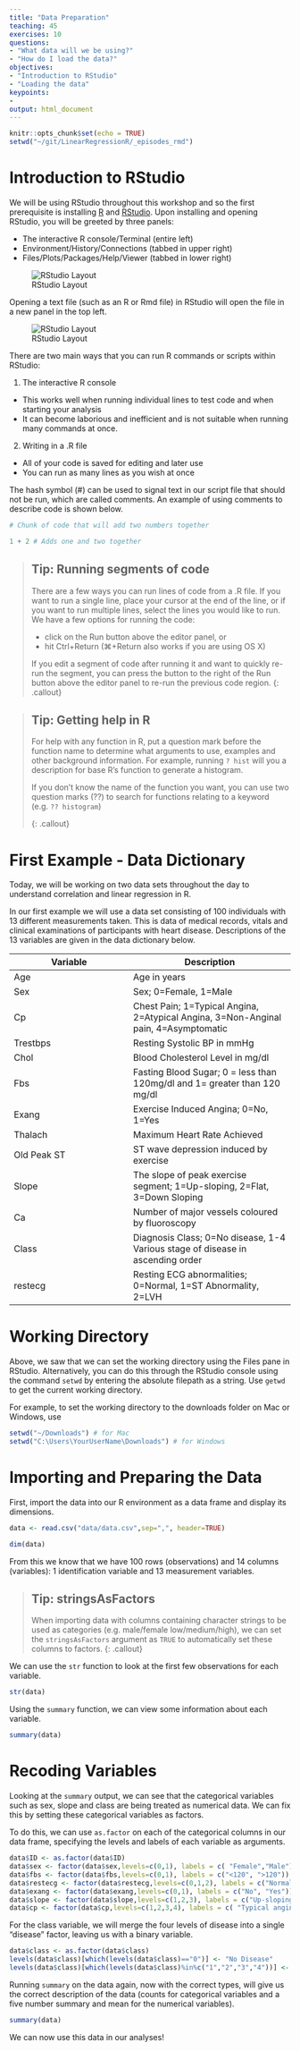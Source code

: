 ```yaml
---
title: "Data Preparation"
teaching: 45
exercises: 10
questions:
- "What data will we be using?"
- "How do I load the data?"
objectives:
- "Introduction to RStudio"
- "Loading the data"
keypoints:
- 
output: html_document
---
```


<script
  src="https://cdn.mathjax.org/mathjax/latest/MathJax.js?config=TeX-AMS-MML_HTMLorMML"
  type="text/javascript">
</script>


```r
knitr::opts_chunk$set(echo = TRUE)
setwd("~/git/LinearRegressionR/_episodes_rmd")
```

# Introduction to RStudio

We will be using RStudio throughout this workshop and so the first prerequisite is installing [R](https://www.r-project.org/) and [RStudio](https://www.rstudio.com/products/rstudio/).
Upon installing and opening RStudio, you will be greeted by three panels:

* The interactive R console/Terminal (entire left)
* Environment/History/Connections (tabbed in upper right)
* Files/Plots/Packages/Help/Viewer (tabbed in lower right)

![RStudio Layout](../fig/01-fig1.png)

Opening a text file (such as an R or Rmd file) in RStudio will open the file in a new panel in the top left.

![RStudio Layout](../fig/01-fig2.png)

There are two main ways that you can run R commands or scripts within RStudio:

1. The interactive R console
  * This works well when running individual lines to test code and when starting your analysis
  * It can become laborious and inefficient and is not suitable when running many commands at once.
2. Writing in a .R file
  * All of your code is saved for editing and later use
  * You can run as many lines as you wish at once
  
The hash symbol (#) can be used to signal text in our script file that should not be run, which are called comments.
An example of using comments to describe code is shown below.

```r
# Chunk of code that will add two numbers together

1 + 2 # Adds one and two together
```


> ## Tip: Running segments of code
>
> There are a few ways you can run lines of code from a .R file.
> If you want to run a single line, place your cursor at the end of the line, or if you want to run multiple lines, select the lines you would like to run.
> We have a few options for running the code:
>
> * click on the Run button above the editor panel, or
> * hit Ctrl+Return (⌘+Return also works if you are using OS X)
> 
> If you edit a segment of code after running it and want to quickly re-run the segment, you can press the button to the right of the Run button above the editor panel to re-run the previous code region.
{: .callout}

> ## Tip: Getting help in R
>
> For help with any function in R, put a question mark before the function name to determine what arguments to use, examples and other background information. 
For example, running `? hist` will you a description for base R's function to generate a histogram.
>
> If you don't know the name of the function you want, you can use two question marks (??) to search for functions relating to a keyword (e.g. `?? histogram`)
> 
{: .callout}

# First Example - Data Dictionary

Today, we will be working on two data sets throughout the day to understand correlation and linear regression in R.

In our first example we will use a data set consisting of 100 individuals with 13 different measurements taken.
This is data of medical records, vitals and clinical examinations of participants with heart disease. 
Descriptions of the 13 variables are given in the data dictionary below.

Variable    | Description
--------    | -----------
Age         | Age in years
Sex         | Sex; 0=Female, 1=Male
Cp          | Chest Pain; 1=Typical Angina, 2=Atypical Angina, 3=Non-Anginal pain, 4=Asymptomatic
Trestbps    | Resting Systolic BP in mmHg
Chol        | Blood Cholesterol Level in mg/dl
Fbs         | Fasting Blood Sugar;  0 =  less than 120mg/dl  and 1= greater than 120 mg/dl
Exang       | Exercise Induced Angina;  0=No, 1=Yes
Thalach     | Maximum Heart Rate Achieved
Old Peak ST | ST wave depression induced by exercise
Slope       | The slope of peak exercise segment;  1=Up-sloping, 2=Flat, 3=Down Sloping
Ca          | Number of major vessels coloured by fluoroscopy
Class       | Diagnosis Class; 0=No disease, 1-4 Various stage of disease in ascending order
restecg     | Resting ECG abnormalities; 0=Normal, 1=ST Abnormality, 2=LVH

# Working Directory

Above, we saw that we can set the working directory using the Files pane in RStudio.
Alternatively, you can do this through the RStudio console using the command `setwd` by entering the absolute filepath as a string.
Use `getwd` to get the current working directory.

For example, to set the working directory to the downloads folder on Mac or Windows, use

```r
setwd("~/Downloads") # for Mac
setwd("C:\Users\YourUserName\Downloads") # for Windows
```

# Importing and Preparing the Data

First, import the data into our R environment as a data frame and display its dimensions.

```r
data <- read.csv("data/data.csv",sep=",", header=TRUE)

dim(data)
```

From this we know that we have 100 rows (observations) and 14 columns (variables): 1 identification variable and 13 measurement variables. 

> ## Tip: stringsAsFactors
>
> When importing data with columns containing character strings to be used as categories (e.g. male/female low/medium/high), we can set the `stringsAsFactors` argument as `TRUE` to automatically set these columns to factors.
{: .callout}

We can use the `str` function to look at the first few observations for each variable.

```r
str(data)
```

Using the `summary` function, we can view some information about each variable.

```r
summary(data)
```

# Recoding Variables

Looking at the `summary` output, we can see that the categorical variables such as sex, slope and class are being treated as numerical data. We can fix this by setting these categorical variables as factors.

To do this, we can use `as.factor` on each of the categorical columns in our data frame, specifying the levels and labels of each variable as arguments.

```r
data$ID <- as.factor(data$ID)
data$sex <- factor(data$sex,levels=c(0,1), labels = c( "Female","Male"))
data$fbs <- factor(data$fbs,levels=c(0,1), labels = c("<120", ">120"))
data$restecg <- factor(data$restecg,levels=c(0,1,2), labels = c("Normal", "ST Abnormality", "LVH"))
data$exang <- factor(data$exang,levels=c(0,1), labels = c("No", "Yes"))
data$slope <- factor(data$slope,levels=c(1,2,3), labels = c("Up-sloping", "Flat", "Down-sloping"))
data$cp <- factor(data$cp,levels=c(1,2,3,4), labels = c( "Typical angina","A-typical angina", "Non-Anginal pain", "Asymptomatic"))
```

For the class variable, we will merge the four levels of disease into a single "disease" factor, leaving us with a binary variable.

```r
data$class <- as.factor(data$class)
levels(data$class)[which(levels(data$class)=="0")] <- "No Disease"
levels(data$class)[which(levels(data$class)%in%c("1","2","3","4"))] <- "Disease"
```

Running `summary` on the data again, now with the correct types, will give us the correct description of the data (counts for categorical variables and a five number summary and mean for the numerical variables).

```r
summary(data)
```

We can now use this data in our analyses!
